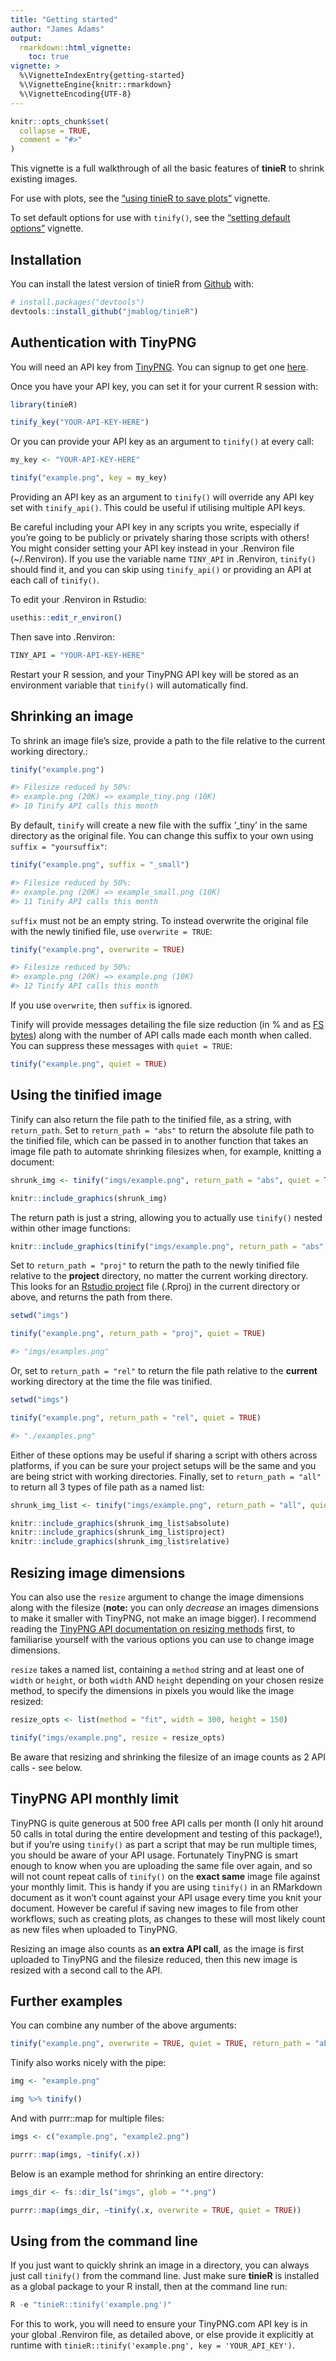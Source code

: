 ```yaml
---
title: "Getting started"
author: "James Adams"
output:
  rmarkdown::html_vignette:
    toc: true
vignette: >
  %\VignetteIndexEntry{getting-started}
  %\VignetteEngine{knitr::rmarkdown}
  %\VignetteEncoding{UTF-8}
---
```


```r
knitr::opts_chunk$set(
  collapse = TRUE,
  comment = "#>"
)
```

This vignette is a full walkthrough of all the basic features of **tinieR** to shrink existing images.

For use with plots, see the ["using tinieR to save plots"](saving-plots.html) vignette.

To set default options for use with `tinify()`, see the ["setting default options"](setting-defaults.html) vignette.

## Installation

You can install the latest version of tinieR from [Github](https://github.com) with:

``` r
# install.packages("devtools")
devtools::install_github("jmablog/tinieR")
```

## Authentication with TinyPNG

You will need an API key from [TinyPNG](https://tinypng.com). You can signup to get one [here](https://tinypng.com/developers).

Once you have your API key, you can set it for your current R session with:

``` r
library(tinieR)

tinify_key("YOUR-API-KEY-HERE")
```

Or you can provide your API key as an argument to `tinify()` at every call:

``` r
my_key <- "YOUR-API-KEY-HERE"

tinify("example.png", key = my_key)
```

Providing an API key as an argument to `tinify()` will override any API key set with `tinify_api()`. This could be useful if utilising multiple API keys.

Be careful including your API key in any scripts you write, especially if you're going to be publicly or privately sharing those scripts with others! You might consider setting your API key instead in your .Renviron file (~/.Renviron). If you use the variable name `TINY_API` in .Renviron, `tinify()` should find it, and you can skip using `tinify_api()` or providing an API at each call of `tinify()`.

To edit your .Renviron in Rstudio:

``` r
usethis::edit_r_environ()
```

Then save into .Renviron:

``` r
TINY_API = "YOUR-API-KEY-HERE"
```

Restart your R session, and your TinyPNG API key will be stored as an environment variable that `tinify()` will automatically find.

## Shrinking an image

To shrink an image file's size, provide a path to the file relative to the current working directory.:

``` r
tinify("example.png")

#> Filesize reduced by 50%:
#> example.png (20K) => example_tiny.png (10K)
#> 10 Tinify API calls this month
```

By default, `tinify` will create a new file with the suffix '_tiny' in the same directory as the original file. You can change this suffix to your own using `suffix = "yoursuffix"`:

``` r
tinify("example.png", suffix = "_small")

#> Filesize reduced by 50%:
#> example.png (20K) => example_small.png (10K)
#> 11 Tinify API calls this month
```

`suffix` must not be an empty string. To instead overwrite the original file with the newly tinified file, use `overwrite = TRUE`:

``` r
tinify("example.png", overwrite = TRUE)

#> Filesize reduced by 50%:
#> example.png (20K) => example.png (10K)
#> 12 Tinify API calls this month
```

If you use `overwrite`, then `suffix` is ignored.

Tinify will provide messages detailing the file size reduction (in % and as [FS bytes](https://fs.r-lib.org/reference/fs_bytes.html)) along with the number of API calls made each month when called. You can suppress these messages with `quiet = TRUE`:

``` r
tinify("example.png", quiet = TRUE)
```

## Using the tinified image

Tinify can also return the file path to the tinified file, as a string, with `return_path`. Set to `return_path = "abs"` to return the absolute file path to the tinified file, which can be passed in to another function that takes an image file path to automate shrinking filesizes when, for example, knitting a document:

``` r
shrunk_img <- tinify("imgs/example.png", return_path = "abs", quiet = TRUE)

knitr::include_graphics(shrunk_img)
```

The return path is just a string, allowing you to actually use `tinify()` nested within other image functions:

```r
knitr::include_graphics(tinify("imgs/example.png", return_path = "abs", quiet = TRUE))
```

Set to `return_path = "proj"` to return the path to the newly tinified file relative to the **project** directory, no matter the current working directory. This looks for an [Rstudio project](https://support.rstudio.com/hc/en-us/articles/200526207-Using-Projects) file (.Rproj) in the current directory or above, and returns the path from there. 

``` r
setwd("imgs")

tinify("example.png", return_path = "proj", quiet = TRUE)

#> "imgs/examples.png"
```

Or, set to `return_path = "rel"` to return the file path relative to the **current** working directory at the time the file was tinified.

``` r
setwd("imgs")

tinify("example.png", return_path = "rel", quiet = TRUE)

#> "./examples.png"
```

Either of these options may be useful if sharing a script with others across platforms, if you can be sure your project setups will be the same and you are being strict with working directories. Finally, set to `return_path = "all"` to return all 3 types of file path as a named list:

```r
shrunk_img_list <- tinify("imgs/example.png", return_path = "all", quiet = TRUE)

knitr::include_graphics(shrunk_img_list$absolute)
knitr::include_graphics(shrunk_img_list$project)
knitr::include_graphics(shrunk_img_list$relative)
```

## Resizing image dimensions

You can also use the `resize` argument to change the image dimensions along with the filesize (**note:** you can only *decrease* an images dimensions to make it smaller with TinyPNG, not make an image bigger). I recommend reading the [TinyPNG API documentation on resizing methods](https://tinypng.com/developers/reference#resizing-images) first, to familiarise yourself with the various options you can use to change image dimensions.

`resize` takes a named list, containing a `method` string and at least one of `width` or `height`, or both `width` AND `height` depending on your chosen resize method, to specify the dimensions in pixels you would like the image resized:

```r
resize_opts <- list(method = "fit", width = 300, height = 150)

tinify("imgs/example.png", resize = resize_opts)
```

Be aware that resizing and shrinking the filesize of an image counts as 2 API calls - see below.

## TinyPNG API monthly limit

TinyPNG is quite generous at 500 free API calls per month (I only hit around 50 calls in total during the entire development and testing of this package!), but if you're using `tinify()` as part a script that may be run multiple times, you should be aware of your API usage. Fortunately TinyPNG is smart enough to know when you are uploading the same file over again, and so will not count repeat calls of `tinify()` on the **exact same** image file against your monthly limit. This is handy if you are using `tinify()` in an RMarkdown document as it won't count against your API usage every time you knit your document. However be careful if saving new images to file from other workflows, such as creating plots, as changes to these will most likely count as new files when uploaded to TinyPNG.

Resizing an image also counts as **an extra API call**, as the image is first uploaded to TinyPNG and the filesize reduced, then this new image is resized with a second call to the API.

## Further examples

You can combine any number of the above arguments:

``` r
tinify("example.png", overwrite = TRUE, quiet = TRUE, return_path = "abs")
```

Tinify also works nicely with the pipe:

``` r
img <- "example.png"

img %>% tinify()
```

And with purrr::map for multiple files:

``` r
imgs <- c("example.png", "example2.png")

purrr::map(imgs, ~tinify(.x))
```

Below is an example method for shrinking an entire directory:

``` r
imgs_dir <- fs::dir_ls("imgs", glob = "*.png")

purrr::map(imgs_dir, ~tinify(.x, overwrite = TRUE, quiet = TRUE))
```

## Using from the command line

If you just want to quickly shrink an image in a directory, you can always just call `tinify()` from the command line. Just make sure **tinieR** is installed as a global package to your R install, then at the command line run:

```r
R -e "tinieR::tinify('example.png')"
```

For this to work, you will need to ensure your TinyPNG.com API key is in your global .Renviron file, as detailed above, or else provide it explicitly at runtime with `tinieR::tinify('example.png', key = 'YOUR_API_KEY')`.
